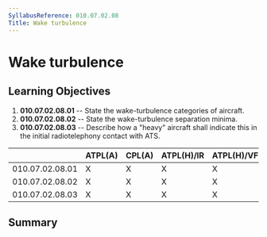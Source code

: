 ```yaml
---
SyllabusReference: 010.07.02.08
Title: Wake turbulence
---
```


# Wake turbulence

## Learning Objectives

1.  **010.07.02.08.01** -- State the wake-turbulence categories of aircraft.
2.  **010.07.02.08.02** -- State the wake-turbulence separation minima.
3.  **010.07.02.08.03** -- Describe how a "heavy" aircraft shall indicate this in
    the initial radiotelephony contact with ATS.

|                 | ATPL(A) | CPL(A) | ATPL(H)/IR | ATPL(H)/VFR | CPL(H) | IR  | CBIR(A) |
| --------------- | ------- | ------ | ---------- | ----------- | ------ | --- | ------- |
| 010.07.02.08.01 | X       | X      | X          | X           | X      | X   |         |
| 010.07.02.08.02 | X       | X      | X          | X           | X      | X   |         |
| 010.07.02.08.03 | X       | X      | X          | X           | X      | X   |         |

## Summary
